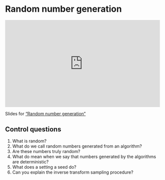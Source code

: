 # Random number generation

<div style="padding:56.25% 0 0 0;position:relative;"><iframe src="https://player.vimeo.com/video/1054272069?badge=0&amp;autopause=0&amp;player_id=0&amp;app_id=58479" frameborder="0" allow="autoplay; fullscreen; picture-in-picture; clipboard-write; encrypted-media" style="position:absolute;top:0;left:0;width:100%;height:100%;" title="Random Number Generation"></iframe></div><script src="https://player.vimeo.com/api/player.js"></script>

Slides for ["Random number generation"](video-pdf/3/random_number_generation.pdf)

## Control questions

1. What is random?
2. What do we call random numbers generated from an algorithm?
3. Are these numbers truly random?
4. What do mean when we say that numbers generated by the algorithms are deterministic?
5. What does a setting a seed do? 
6. Can you explain the inverse transform sampling procedure?
